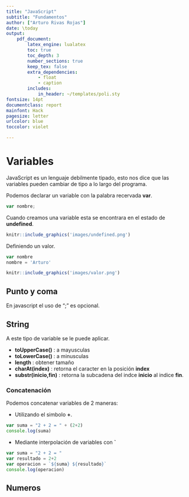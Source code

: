 ```yaml
---
title: "JavaScript"
subtitle: "Fundamentos"
author: ["Arturo Rivas Rojas"]
date: \today
output:
    pdf_document:
        latex_engine: lualatex
        toc: true
        toc_depth: 3
        number_sections: true
        keep_tex: false
        extra_dependencies:
            - float
            - caption
        includes:
            in_header: ~/templates/poli.sty
fontsize: 14pt
documentclass: report
mainfont: Hack
pagesize: letter
urlcolor: blue
toccolor: violet

---
```


# Variables {#variables}

JavaScript es un lenguaje debilmente tipado, esto nos dice que las variables pueden cambiar de tipo a lo largo del programa.

Podemos declarar un variable con la palabra recervada **var**.

```js
var nombre;
```

Cuando creamos una variable esta se encontrara en el estado de **undefined**.

```r
knitr::include_graphics('images/undefined.png')
```

Definiendo un valor.

```js
var nombre
nombre = 'Arturo'
```

```r
knitr::include_graphics('images/valor.png')
```

## Punto y coma {#semicolon}

En javascript el uso de ";" es opcional.

## String {#string}

A este tipo de variable se le puede aplicar.

+ **toUpperCase()** : a mayusculas
+ **toLowerCase()** : a minusculas
+ **length** : obtener tamaño
+ **charAt(index)** : retorna el caracter en la posición **index**
+ **substr(inicio,fin)** : retorna la subcadena del indce **inicio** al indice **fin**.

### Concatenación {#concat}

Podemos concatenar variables de 2 maneras:

+ Utilizando el simbolo **+**.

```js
var suma = "2 + 2 = " + (2+2)
console.log(suma)
```

+ Mediante interpolación de variables con **`**

```js
var suma = "2 + 2 = "
var resultado = 2+2
var operacion = `${suma} ${resultado}`
console.log(operacion)
```

## Numeros {#numeros}
